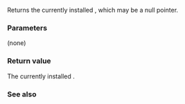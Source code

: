 {{cpp/title|get_unexpected}}
{{cpp/error/navbar}}
{{ddcl|header=exception|deprecated=c++11|until=c++17|
std::unexpected_handler get_unexpected() noexcept;
}}

Returns the currently installed {{lc|std::unexpected_handler}}, which may be a null pointer.

{{rrev|since=c++11|
This function is thread-safe. Prior call to {{tt|std::set_unexpected}} ''synchronizes-with'' (see {{lc|std::memory_order}}) the subsequent calls to this function.
}}

===Parameters===
(none)

===Return value===
The currently installed {{lc|std::unexpected_handler}}.

===See also===
{{dsc begin}}
{{dsc inc|cpp/error/dsc unexpected_handler}}
{{dsc inc|cpp/error/dsc set_unexpected}}
{{dsc end}}

{{langlinks|de|es|fr|it|ja|pt|ru|zh}}